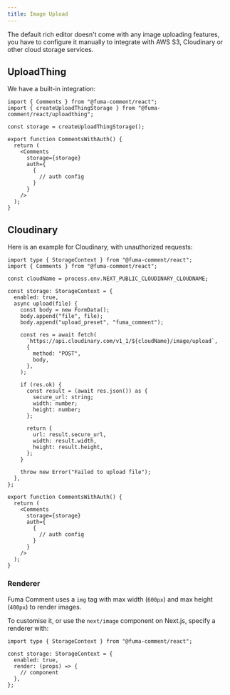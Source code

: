 ```yaml
---
title: Image Upload
---
```


The default rich editor doesn't come with any image uploading features, you have to configure it manually to integrate with AWS S3, Cloudinary or other cloud storage services.

## UploadThing

We have a built-in integration:

```tsx
import { Comments } from "@fuma-comment/react";
import { createUploadThingStorage } from "@fuma-comment/react/uploadthing";

const storage = createUploadThingStorage();

export function CommentsWithAuth() {
  return (
    <Comments
      storage={storage}
      auth={
        {
          // auth config
        }
      }
    />
  );
}
```

## Cloudinary

Here is an example for Cloudinary, with unauthorized requests:

```tsx
import type { StorageContext } from "@fuma-comment/react";
import { Comments } from "@fuma-comment/react";

const cloudName = process.env.NEXT_PUBLIC_CLOUDINARY_CLOUDNAME;

const storage: StorageContext = {
  enabled: true,
  async upload(file) {
    const body = new FormData();
    body.append("file", file);
    body.append("upload_preset", "fuma_comment");

    const res = await fetch(
      `https://api.cloudinary.com/v1_1/${cloudName}/image/upload`,
      {
        method: "POST",
        body,
      },
    );

    if (res.ok) {
      const result = (await res.json()) as {
        secure_url: string;
        width: number;
        height: number;
      };

      return {
        url: result.secure_url,
        width: result.width,
        height: result.height,
      };
    }

    throw new Error("Failed to upload file");
  },
};

export function CommentsWithAuth() {
  return (
    <Comments
      storage={storage}
      auth={
        {
          // auth config
        }
      }
    />
  );
}
```

### Renderer

Fuma Comment uses a `img` tag with max width (`600px`) and max height (`400px`) to render images.

To customise it, or use the `next/image` component on Next.js, specify a renderer with:

```tsx
import type { StorageContext } from "@fuma-comment/react";

const storage: StorageContext = {
  enabled: true,
  render: (props) => {
    // component
  },
};
```
